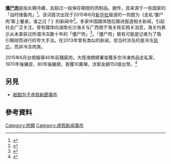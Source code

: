 '''[[僵尸肉|僵尸肉]]'''是指长期冷藏，且超过一般保存期限的肉制品。据传，其来源于一些国家的「战时储备肉」<ref>{{Cite web |url=http://www.wj001.com/news/china/2015-07-01/695867.html |title=僵尸肉多为过期的战时储备肉 多地已查获僵尸肉(图) |access-date=2015-07-12 |archive-url=https://web.archive.org/web/20170821125854/http://www.wj001.com/news/china/2015-07-01/695867.html |archive-date=2017-08-21 |dead-url=yes }}</ref>。该词首次出现于2015年6月[[新华社|新华社]]报道的一则题为《走私‘僵尸肉’窜上餐桌，谁之过？》的新闻中<ref>{{Cite web|url=http://news.xinhuanet.com/fortune/2015-06/23/c_1115693971.htm|title=走私“僵尸肉”窜上餐桌，谁之过？-新华网|accessdate=2017-07-07|work=news.xinhuanet.com|archive-date=2015-09-13|archive-url=https://web.archive.org/web/20150913004230/http://news.xinhuanet.com/fortune/2015-06/23/c_1115693971.htm|dead-url=no}}</ref>。多家中国媒体随后跟进报道相关新闻，引起社会广泛关注。曾有媒体向湖南长沙海关与广西南宁海关核实相关消息，海关均表示从未查获过所谓冷冻数十年的「僵尸肉」<ref>{{Cite web |url=http://yule.qlwb.com.cn/2015/0712/416403.shtml |title=僵尸肉被曝假新闻是真的么？海关称未查获过僵尸肉专家咋说？(图) |accessdate=2015-07-12 |archive-date=2019-09-15 |archive-url=https://web.archive.org/web/20190915035500/http://yule.qlwb.com.cn/2015/0712/416403.shtml |dead-url=no }}</ref>。「僵尸肉」极有可能是记者为了吸引眼球而进行的夸大手法。在2013年曾有类似的新闻，但当时涉及的是冷冻[[凤爪|凤爪]]，而非冷冻肉类。

2015年6月台視報導40年前殭屍肉，大陸海關總署查獲多宗冷凍肉品走私案，1970年後豬皮、80年後雞翅，查獲10萬噸，涉案金額150億台幣。<ref>{{Cite web |url=https://www.youtube.com/watch?v=Iaf92zqlXmk |title=走私冷凍肉品 40年"殭屍肉"竄陸 |access-date=2021-05-31 |archive-date=2021-06-03 |archive-url=https://web.archive.org/web/20210603101153/https://www.youtube.com/watch?v=Iaf92zqlXmk |dead-url=no }}</ref>

== 另見 ==
* [[紙餡包子虛假新聞事件|紙餡包子虛假新聞事件]]

== 參考資料 ==
{{reflist}}

{{food-stub}}
[[Category:肉類|Category:肉類]]
[[Category:虚假新闻事件|Category:虚假新闻事件]]